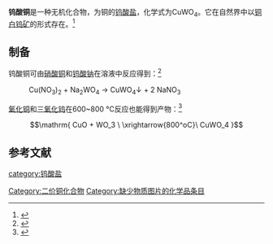 {{chembox
| Verifiedfields = 
| Watchedfields = 
| verifiedrevid = 
| Name = 钨酸铜
|CustomizedImage=[[File:Cu2+.svg|File:Cu2+.svg]][[File:Orthowolframat-Ion.svg|File:Orthowolframat-Ion.svg]]
| ImageFile2 = Copper_tungstate.ვკ.jpg
| IUPACName = 
| OtherNames = 
|Section1={{Chembox Identifiers
| CASNo_Ref = {{cascite|correct|CAS}}
| CASNo = 13587-35-4
| UNII_Ref = 
| UNII = 
| EINECS = 
| PubChem =
| InChI = 
| SMILES =
  }}
|Section3={{Chembox Properties
| Formula = CuWO<sub>4</sub>
| MolarMass = 311.38（无水）<BR>347.41（二水）
| Appearance = 黄棕色粉末（无水）<BR>绿色粉末（二水）<ref>W. M. Haynes. CRC Handbook of Chemistry and Physics 95<sup>th</sup>ed. CRC Press, 2014. pp 4-62</ref>
| Solubility = 难溶
| Density = 7.5g/cm<sup>3</sup>（无水）
| MeltingPt = 
| MeltingPt_notes = 
  }}
}}
'''钨酸铜'''是一种无机化合物，为铜的[[钨酸盐|钨酸盐]]，化学式为CuWO<sub>4</sub>。它在自然界中以[[铜白钨矿|铜白钨矿]]的形式存在。<ref>{{Literatur|Autor=Felix Machatschki|Titel=Spezielle Mineralogie auf geochemischer Grundlage|Verlag=Springer-Verlag|Ort=|Datum=2013-07-29|Seiten=|ISBN=978-3-7091-8006-8|Online=[https://books.google.com/books?id=o_GzBgAAQBAJ#v=onepage&q=Kupferwolframat&f=false books.google.com]}}</ref>

==制备==
钨酸铜可由[[硝酸铜|硝酸铜]]和[[钨酸钠|钨酸钠]]在溶液中反应得到：<ref>{{Literatur|Autor=F. Kosek, J. Horák, J. Kašpar|Titel=Leitfähigkeit von Kupferwolframat|Sammelwerk=Collection of Czechoslovak Chemical Communications|Band=24|Nummer=6|Verlag=|Datum=1959-01-01|Seiten=2034–2037|ISSN=1212-6950|DOI=10.1135/cccc19592034}}</ref>
: Cu(NO<sub>3</sub>)<sub>2</sub> + Na<sub>2</sub>WO<sub>4</sub> → CuWO<sub>4</sub>↓ + 2 NaNO<sub>3</sub>
[[氧化铜|氧化铜]]和[[三氧化钨|三氧化钨]]在600~800 °C反应也能得到产物：<ref name="Gmelin">{{Literatur|Autor=Gmelin-Institut für Anorganische Chemie und Grenzg|Titel=Kupfer: Teil B — Lieferung 3: Verbindungen Kupfer-Lithium bis Kupfer-Eisen Reaktionen der Kupfer-Ionen|Verlag=Springer-Verlag|Ort=|Datum=2013-09-03|Seiten=|ISBN=978-3-662-13328-6|Online=[https://books.google.com/books?id=iFGyBgAAQBAJ#v=onepage&q=CuWO4&f=false books.google.com]}}</ref>
:<math>\mathrm{ CuO + WO_3 \ \xrightarrow{800^oC}\ CuWO_4 }</math>

==参考文献==
{{reflist}}

[[Category:二价铜化合物|Category:二价铜化合物]]
[[category:钨酸盐|category:钨酸盐]]
[[Category:缺少物质图片的化学品条目|Category:缺少物质图片的化学品条目]]